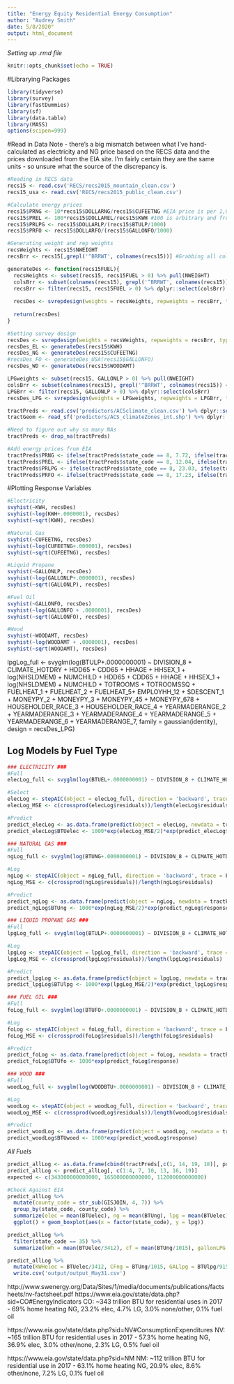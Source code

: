 ```yaml
---
title: "Energy Equity Residential Energy Consumption"
author: "Audrey Smith"
date: 5/8/2020"
output: html_document
---
```


_Setting up .rmd file_
```r
knitr::opts_chunk$set(echo = TRUE)
```

#Librarying Packages
```r
library(tidyverse)
library(survey)
library(fastDummies)
library(sf)
library(data.table)
library(MASS)
options(scipen=999)
```

#Read in Data
Note - there's a big mismatch between what I've hand-calculated as electricity and NG price based on the RECS data and the prices downloaded from the EIA site. I'm fairly certain they are the same units - so unsure what the source of the discrepancy is.
```r
#Reading in RECS data
recs15 <- read.csv('RECS/recs2015_mountain_clean.csv')
recs15_usa <- read.csv('RECS/recs2015_public_clean.csv')

#Calculate energy prices
recs15$PRNG <- 10*recs15$DOLLARNG/recs15$CUFEETNG #EIA price is per 1,000 cu ft, this is in 100 cu ft
recs15$PREL <- 100*recs15$DOLLAREL/recs15$KWH #100 is arbitrary and from visually inspecting the data - need to inspect discrepancy
recs15$PRLPG <- recs15$DOLLARLP/(recs15$BTULP/1000)
recs15$PRFO <- recs15$DOLLARFO/(recs15$GALLONFO/1000)

#Generating weight and rep weights
recsWeights <- recs15$NWEIGHT
recsBrr <- recs15[,grepl('^BRRWT', colnames(recs15))] #Grabbing all columns with Brr weights

generateDes <- function(recs15FUEL){
  recsWeights <- subset(recs15, recs15FUEL > 0) %>% pull(NWEIGHT)
  colsBrr <- subset(colnames(recs15), grepl('^BRRWT', colnames(recs15)) == T)
  recsBrr <- filter(recs15, recs15FUEL > 0) %>% dplyr::select(colsBrr)
  
  recsDes <- svrepdesign(weights = recsWeights, repweights = recsBrr, type = 'Fay', rho = .5, mse = TRUE, data = subset(recs15, recs15FUEL > 0))
  
  return(recsDes)
}

#Setting survey design
recsDes <- svrepdesign(weights = recsWeights, repweights = recsBrr, type = 'Fay', rho = .5, mse = TRUE, data = recs15) 
recsDes_EL <- generateDes(recs15$KWH)
recsDes_NG <- generateDes(recs15$CUFEETNG)
#recsDes_FO <- generateDes_USA(recs15$GALLONFO)
recsDes_WD <- generateDes(recs15$WOODAMT)

LPGweights <- subset(recs15, GALLONLP > 0) %>% pull(NWEIGHT)
colsBrr <- subset(colnames(recs15), grepl('^BRRWT', colnames(recs15)) == T)
LPGBrr <- filter(recs15, GALLONLP > 0) %>% dplyr::select(colsBrr)
recsDes_LPG <- svrepdesign(weights = LPGweights, repweights = LPGBrr, type = 'Fay', rho = .5, mse = TRUE, data = subset(recs15, GALLONLP > 0))
```

```r
tractPreds <- read.csv('predictors/ACSclimate_clean.csv') %>% dplyr::select(-c(X, MONEYPY, YEARMADERANGE)) %>% filter(TOTALPOP != 0) %>% filter(TOTALHH != 0)
tractGeom <- read_sf('predictors/ACS_climateZones_int.shp') %>% dplyr::select(GISJOIN, geometry)

#Need to figure out why so many NAs
tractPreds <- drop_na(tractPreds)

#Add energy prices from EIA
tractPreds$PRNG <- ifelse(tractPreds$state_code == 8, 7.72, ifelse(tractPreds$state_code == 32, 7.89, 9.24))
tractPreds$PREL <- ifelse(tractPreds$state_code == 8, 12.04, ifelse(tractPreds$state_code == 32, 12.47, 12.12))
tractPreds$PRLPG <- ifelse(tractPreds$state_code == 8, 23.03, ifelse(tractPreds$state_code == 32, 29.97, 26.07))
tractPreds$PRFO <- ifelse(tractPreds$state_code == 8, 17.23, ifelse(tractPreds$state_code == 32, 19.17, 15.51))
```

#Plotting Response Variables
```r
#Electricity
svyhist(~KWH, recsDes)
svyhist(~log(KWH+.0000001), recsDes)
svyhist(~sqrt(KWH), recsDes)

#Natural Gas
svyhist(~CUFEETNG, recsDes)
svyhist(~log(CUFEETNG+.000001), recsDes)
svyhist(~sqrt(CUFEETNG), recsDes)

#Liquid Propane
svyhist(~GALLONLP, recsDes)
svyhist(~log(GALLONLP+.0000001), recsDes)
svyhist(~sqrt(GALLONLP), recsDes)

#Fuel Oil
svyhist(~GALLONFO, recsDes)
svyhist(~log(GALLONFO + .0000001), recsDes)
svyhist(~sqrt(GALLONFO), recsDes)

#Wood
svyhist(~WOODAMT, recsDes)
svyhist(~log(WOODAMT + .0000001), recsDes)
svyhist(~sqrt(WOODAMT), recsDes)
```

lpgLog_full <- svyglm(log(BTULP+.0000000001) ~ DIVISION_8 + CLIMATE_HOTDRY + HDD65 + CDD65 + HHAGE + HHSEX_1 + log(NHSLDMEM) + NUMCHILD + HDD65 + CDD65 + HHAGE + HHSEX_1 + log(NHSLDMEM) + NUMCHILD + TOTROOMS + TOTROOMSSQ + FUELHEAT_1 + FUELHEAT_2 + FUELHEAT_5+ EMPLOYHH_12 + SDESCENT_1 + MONEYPY_2 + MONEYPY_3 + MONEYPY_45 + MONEYPY_678 + HOUSEHOLDER_RACE_3 + HOUSEHOLDER_RACE_4 + YEARMADERANGE_2 + YEARMADERANGE_3 + YEARMADERANGE_4 + YEARMADERANGE_5 + YEARMADERANGE_6 + YEARMADERANGE_7, family = gaussian(identity), design = recsDes_LPG)

## Log Models by Fuel Type
```r
### ELECTRICITY ###
#Full
elecLog_full <- svyglm(log(BTUEL+.0000000001) ~ DIVISION_8 + CLIMATE_HOTDRY + FUELHEAT_1 + FUELHEAT_2 + FUELHEAT_5 + FUELHEAT_7 + PREL + HDD65 + CDD65 + HHAGE + HHSEX_1 + log(NHSLDMEM) + NUMCHILD + EMPLOYHH_12 + SDESCENT_1 + MONEYPY_2 + MONEYPY_3 + MONEYPY_45 + MONEYPY_678 + HOUSEHOLDER_RACE_2 + HOUSEHOLDER_RACE_3 + HOUSEHOLDER_RACE_4 + HOUSEHOLDER_RACE_5 + HOUSEHOLDER_RACE_7 + TOTROOMS + TOTROOMSSQ + YEARMADERANGE_2 + YEARMADERANGE_3 + YEARMADERANGE_4 + YEARMADERANGE_5 + YEARMADERANGE_6 + YEARMADERANGE_7 + YEARMADERANGE_8 + TYPEHUQ_1 + TYPEHUQ_3 + TYPEHUQ_4 + TYPEHUQ_5 + ELPAY_1 + HEATHOME, family = gaussian(identity), design = recsDes_EL)

#Select
elecLog <- stepAIC(object = elecLog_full, direction = 'backward', trace = F)
elecLog_MSE <- c(crossprod(elecLog$residuals))/length(elecLog$residuals)

#Predict
predict_elecLog <- as.data.frame(predict(object = elecLog, newdata = tractPreds, type = 'response', na.action = na.include))
predict_elecLog$BTUelec <- 1000*exp(elecLog_MSE/2)*exp(predict_elecLog$response)
```

```r
### NATURAL GAS ###
#Full
ngLog_full <- svyglm(log(BTUNG+.0000000001) ~ DIVISION_8 + CLIMATE_HOTDRY + FUELHEAT_1 + FUELHEAT_2 + FUELHEAT_5 + FUELHEAT_7 + PRNG + HDD65 + CDD65 + HHAGE + HHSEX_1 + log(NHSLDMEM) + NUMCHILD + EMPLOYHH_12 + SDESCENT_1 + MONEYPY_2 + MONEYPY_3 + MONEYPY_45 + MONEYPY_678 + TOTROOMS + TOTROOMSSQ + YEARMADERANGE_2 + YEARMADERANGE_3 + YEARMADERANGE_4 + YEARMADERANGE_5 + YEARMADERANGE_6 + YEARMADERANGE_7 + YEARMADERANGE_8+ TYPEHUQ_1 + TYPEHUQ_3 + TYPEHUQ_4 + TYPEHUQ_5 + HOUSEHOLDER_RACE_2 + HOUSEHOLDER_RACE_3 + HOUSEHOLDER_RACE_4 + HOUSEHOLDER_RACE_5 + ELPAY_1, family = gaussian(identity), design = recsDes_NG)

#Log
ngLog <- stepAIC(object = ngLog_full, direction = 'backward', trace = F)
ngLog_MSE <- c(crossprod(ngLog$residuals))/length(ngLog$residuals)

#Predict
predict_ngLog <- as.data.frame(predict(object = ngLog, newdata = tractPreds, type = 'response', na.action = na.exclude))
predict_ngLog$BTUng <- 1000*exp(ngLog_MSE/2)*exp(predict_ngLog$response)
```

```r
### LIQUID PROPANE GAS ###
#Full
lpgLog_full <- svyglm(log(BTULP+.0000000001) ~ DIVISION_8 + CLIMATE_HOTDRY + PRLPG + FUELHEAT_1 + FUELHEAT_2 + FUELHEAT_5 + HDD65 + CDD65 + HHAGE + HHSEX_1 + log(NHSLDMEM) + NUMCHILD + EMPLOYHH_12 + SDESCENT_1 + MONEYPY_2 + MONEYPY_3 + MONEYPY_45 + MONEYPY_678 + TOTROOMS + TOTROOMSSQ + YEARMADERANGE_2 + YEARMADERANGE_3 + YEARMADERANGE_4 + YEARMADERANGE_5 + YEARMADERANGE_6 + YEARMADERANGE_7 + TYPEHUQ_1 + HOUSEHOLDER_RACE_3 + HOUSEHOLDER_RACE_4, family = gaussian(identity), design = recsDes_LPG)

#Log
lpgLog <- stepAIC(object = lpgLog_full, direction = 'backward', trace = F)
lpgLog_MSE <- c(crossprod(lpgLog$residuals))/length(lpgLog$residuals)

#Predict
predict_lpgLog <- as.data.frame(predict(object = lpgLog, newdata = tractPreds, type = 'response', na.action = na.exclude))
predict_lpgLog$BTUlpg <- 1000*exp(lpgLog_MSE/2)*exp(predict_lpgLog$response)
```

```r
### FUEL OIL ###
#Full
foLog_full <- svyglm(log(BTUFO+.0000000001) ~ DIVISION_8 + CLIMATE_HOTDRY + FUELHEAT_1 + FUELHEAT_2 + FUELHEAT_5 + FUELHEAT_7 + HDD65 + CDD65 + HHAGE + HHSEX_1 + log(NHSLDMEM) + NUMCHILD + EMPLOYHH_12 + SDESCENT_1 + MONEYPY_2 + MONEYPY_3 + MONEYPY_45 + MONEYPY_678 + HOUSEHOLDER_RACE_2 + HOUSEHOLDER_RACE_3 + HOUSEHOLDER_RACE_4 + HOUSEHOLDER_RACE_5 + HOUSEHOLDER_RACE_7 + TOTROOMS + TOTROOMSSQ + YEARMADERANGE_2 + YEARMADERANGE_3 + YEARMADERANGE_4 + YEARMADERANGE_5 + YEARMADERANGE_6 + YEARMADERANGE_7 + YEARMADERANGE_8 + TYPEHUQ_1 + TYPEHUQ_3 + TYPEHUQ_4 + TYPEHUQ_5 + ELPAY_1 + HEATHOME, family = gaussian(identity), design = recsDes)

#Log
foLog <- stepAIC(object = foLog_full, direction = 'backward', trace = F)
foLog_MSE <- c(crossprod(foLog$residuals))/length(foLog$residuals)

#Predict
predict_foLog <- as.data.frame(predict(object = foLog, newdata = tractPreds, type = 'response', na.action = na.exclude))
predict_foLog$BTUfo <- 1000*exp(predict_foLog$response)
```

```r
### WOOD ###
#Full
woodLog_full <- svyglm(log(WOODBTU+.0000000001) ~ DIVISION_8 + CLIMATE_HOTDRY + FUELHEAT_1 + FUELHEAT_2 + FUELHEAT_5 + FUELHEAT_7 + HDD65 + CDD65 + HHAGE + HHSEX_1 + log(NHSLDMEM) + NUMCHILD + EMPLOYHH_12 + SDESCENT_1 + MONEYPY_2 + MONEYPY_3 + MONEYPY_45 + MONEYPY_678 + HOUSEHOLDER_RACE_2 + HOUSEHOLDER_RACE_3 + HOUSEHOLDER_RACE_4 + HOUSEHOLDER_RACE_5 + HOUSEHOLDER_RACE_7 + TOTROOMS + TOTROOMSSQ + YEARMADERANGE_2 + YEARMADERANGE_3 + YEARMADERANGE_4 + YEARMADERANGE_5 + YEARMADERANGE_6 + YEARMADERANGE_7 + YEARMADERANGE_8 + TYPEHUQ_1 + TYPEHUQ_3 + TYPEHUQ_4 + TYPEHUQ_5 + ELPAY_1 + HEATHOME, family = gaussian(identity), design = recsDes)

#Log
woodLog <- stepAIC(object = woodLog_full, direction = 'backward', trace = F)
woodLog_MSE <- c(crossprod(woodLog$residuals))/length(woodLog$residuals)

#Predict
predict_woodLog <- as.data.frame(predict(object = woodLog, newdata = tractPreds, type = 'response', na.action = na.exclude))
predict_woodLog$BTUwood <- 1000*exp(predict_woodLog$response)
```

_All Fuels_
```r
predict_allLog <- as.data.frame(cbind(tractPreds[,c(1, 14, 19, 18)], predict_elecLog, predict_ngLog, predict_lpgLog, predict_foLog, predict_woodLog))
predict_allLog <- predict_allLog[, c(1:4, 7, 10, 13, 16, 19)]
expected <- c(343000000000000, 165000000000000, 112000000000000)

#Check Against EIA
predict_allLog %>%
  mutate(county_code = str_sub(GISJOIN, 4, 7)) %>%
  group_by(state_code, county_code) %>%
  summarize(elec = mean(BTUelec), ng = mean(BTUng), lpg = mean(BTUelec), wood = mean(BTUwood)) %>%
  ggplot() + geom_boxplot(aes(x = factor(state_code), y = lpg))
```

```r
predict_allLog %>%
  filter(state_code == 35) %>%
  summarize(kWh = mean(BTUelec/3412), cf = mean(BTUng/1015), gallonLPG = mean(BTUlpg/91,502))
```

```r
predict_allLog %>%
  mutate(KWHelec = BTUelec/3412, CFng = BTUng/1015, GALlpg = BTUlpg/91502) %>%
  write.csv('output/output_May31.csv')
```

http://www.swenergy.org/Data/Sites/1/media/documents/publications/factsheets/nv-factsheet.pdf
https://www.eia.gov/state/data.php?sid=CO#EnergyIndicators
CO: ~343 trillion BTU for residential uses in 2017
- 69% home heating NG, 23.2% elec, 4.7% LG, 3.0% none/other, 0.1% fuel oil

https://www.eia.gov/state/data.php?sid=NV#ConsumptionExpenditures
NV: ~165 trillion BTU for residential uses in 2017
- 57.3% home heating NG, 36.9% elec, 3.0% other/none, 2.3% LG, 0.5% fuel oil

https://www.eia.gov/state/data.php?sid=NM
NM: ~112 trillion BTU for residential use in 2017
- 63.1% home heating NG, 20.9% elec, 8.6% other/none, 7.2% LG, 0.1% fuel oil